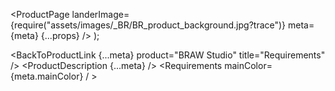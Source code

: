 
  <ProductPage
    landerImage={require("assets/images/_BR/BR_product_background.jpg?trace")}
    meta={meta}
    {...props}
  />
);

<BackToProductLink {...meta} product="BRAW Studio" title="Requirements" />
<ProductDescription {...meta} />
<Requirements mainColor={meta.mainColor} / >